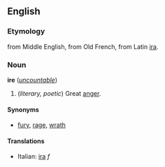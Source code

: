 ==English==
===Etymology===
from Middle English, from Old French, from Latin [[ira]].

===Noun===
'''ire''' (''[[uncountable]]'')

#(''literary, poetic'') Great [[anger]].

====Synonyms====
*[[fury]], [[rage]], [[wrath]]

====Translations====
*Italian: [[ira#Italian|ira]] ''f''